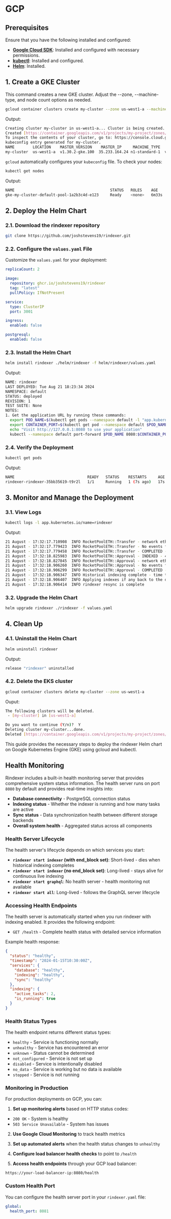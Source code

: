# GCP

## Prerequisites

Ensure that you have the following installed and configured:

- **[Google Cloud SDK](https://cloud.google.com/sdk/docs/install)**: Installed and configured with necessary permissions.
- **[kubectl](https://kubernetes.io/docs/tasks/tools/install-kubectl/)**: Installed and configured.
- **[Helm](https://helm.sh/docs/intro/install/)**: Installed.

## 1. Create a GKE Cluster

This command creates a new GKE cluster. Adjust the --zone, --machine-type, and node count options as needed.

```bash
gcloud container clusters create my-cluster --zone us-west1-a --machine-type n1-standard-1 --num-nodes=1 --enable-autoscaling --min-nodes=1 --max-nodes=3
```

Output:

```bash
Creating cluster my-cluster in us-west1-a... Cluster is being created.
Created [https://container.googleapis.com/v1/projects/my-project/zones/us-west1-a/clusters/my-cluster].
To inspect the contents of your cluster, go to: https://console.cloud.google.com/kubernetes/workload_/gcloud/us-west1-a/my-cluster?project=my-project
kubeconfig entry generated for my-cluster.
NAME        LOCATION    MASTER_VERSION    MASTER_IP     MACHINE_TYPE   NODE_VERSION      NUM_NODES  STATUS
my-cluster  us-west1-a  v1.30.2-gke.100  35.233.164.24 n1-standard-1  v1.30.2-gke.100  1          RUNNING
```

`gcloud` automatically configures your `kubeconfig` file. To check your nodes:

```bash
kubectl get nodes
```

Output:

```bash
NAME                                          STATUS   ROLES    AGE     VERSION
gke-my-cluster-default-pool-1a2b3c4d-e123     Ready    <none>   6m33s   v1.30.2-gke.100
```

## 2. Deploy the Helm Chart

### 2.1. Download the rindexer repository

```bash
git clone https://github.com/joshstevens19/rindexer.git
```

### 2.2. Configure the `values.yaml` File

Customize the `values.yaml` for your deployment:

```yaml
replicaCount: 2

image:
  repository: ghcr.io/joshstevens19/rindexer
  tag: "latest"
  pullPolicy: IfNotPresent

service:
  type: ClusterIP
  port: 3001

ingress:
  enabled: false

postgresql:
  enabled: false
```

### 2.3. Install the Helm Chart

```bash
helm install rindexer ./helm/rindexer -f helm/rindexer/values.yaml
```

Output:

```bash
NAME: rindexer
LAST DEPLOYED: Tue Aug 21 18:23:34 2024
NAMESPACE: default
STATUS: deployed
REVISION: 1
TEST SUITE: None
NOTES:
1. Get the application URL by running these commands:
  export POD_NAME=$(kubectl get pods --namespace default -l "app.kubernetes.io/name=rindexer,app.kubernetes.io/instance=rindexer" -o jsonpath="{.items[0].metadata.name}")
  export CONTAINER_PORT=$(kubectl get pod --namespace default $POD_NAME -o jsonpath="{.spec.containers[0].ports[0].containerPort}")
  echo "Visit http://127.0.0.1:8080 to use your application"
  kubectl --namespace default port-forward $POD_NAME 8080:$CONTAINER_PORT
```

### 2.4. Verify the Deployment

```bash
kubectl get pods
```

Output:

```bash
NAME                                READY   STATUS    RESTARTS     AGE
rindexer-rindexer-35bb35619-t9r2l   1/1     Running   1 (7s ago)   17s
```

## 3. Monitor and Manage the Deployment

### 3.1. View Logs

```bash
kubectl logs -l app.kubernetes.io/name=rindexer
```

Output:

```bash
21 August - 17:32:17.710908  INFO RocketPoolETH::Transfer - network ethereum - 100.00% progress
21 August - 17:32:17.779423  INFO RocketPoolETH::Transfer - No events found between blocks 18999946 - 19000000
21 August - 17:32:17.779458  INFO RocketPoolETH::Transfer - COMPLETED - Finished indexing historic events
21 August - 17:32:18.825983  INFO RocketPoolETH::Approval - INDEXED - 4884 events - blocks: 18900000 - 19000000 - network: ethereum
21 August - 17:32:18.827845  INFO RocketPoolETH::Approval - network ethereum - 100.00% progress
21 August - 17:32:18.906260  INFO RocketPoolETH::Approval - No events found between blocks 18999896 - 19000000
21 August - 17:32:18.906299  INFO RocketPoolETH::Approval - COMPLETED - Finished indexing historic events
21 August - 17:32:18.906347  INFO Historical indexing complete - time taken: 2.599786906s
21 August - 17:32:18.906407  INFO Applying indexes if any back to the database as historic resync is complete
21 August - 17:32:18.906414  INFO rindexer resync is complete
```

### 3.2. Upgrade the Helm Chart

```bash
helm upgrade rindexer ./rindexer -f values.yaml
```

## 4. Clean Up

### 4.1. Uninstall the Helm Chart

```bash
helm uninstall rindexer
```

Output:

```bash
release "rindexer" uninstalled
```

### 4.2. Delete the EKS cluster

```bash
gcloud container clusters delete my-cluster --zone us-west1-a
```

Ouput:

```bash
The following clusters will be deleted.
 - [my-cluster] in [us-west1-a]

Do you want to continue (Y/n)?  Y
Deleting cluster my-cluster...done.
Deleted [https://container.googleapis.com/v1/projects/my-project/zones/us-west1-a/clusters/my-cluster].
```

This guide provides the necessary steps to deploy the rindexer Helm chart on Google Kubernetes Engine (GKE) using gcloud and kubectl.

## Health Monitoring

Rindexer includes a built-in health monitoring server that provides comprehensive system status information. The health server runs on port `8080` by default and provides real-time insights into:

- **Database connectivity** - PostgreSQL connection status
- **Indexing status** - Whether the indexer is running and how many tasks are active
- **Sync status** - Data synchronization health between different storage backends
- **Overall system health** - Aggregated status across all components

### Health Server Lifecycle

The health server's lifecycle depends on which services you start:

- **`rindexer start indexer` (with end_block set)**: Short-lived - dies when historical indexing completes
- **`rindexer start indexer` (no end_block set)**: Long-lived - stays alive for continuous live indexing
- **`rindexer start graphql`**: No health server - health monitoring not available
- **`rindexer start all`**: Long-lived - follows the GraphQL server lifecycle

### Accessing Health Endpoints

The health server is automatically started when you run rindexer with indexing enabled. It provides the following endpoint:

- `GET /health` - Complete health status with detailed service information

Example health response:

```json
{
  "status": "healthy",
  "timestamp": "2024-01-15T10:30:00Z",
  "services": {
    "database": "healthy",
    "indexing": "healthy",
    "sync": "healthy"
  },
  "indexing": {
    "active_tasks": 2,
    "is_running": true
  }
}
```

### Health Status Types

The health endpoint returns different status types:

- `healthy` - Service is functioning normally
- `unhealthy` - Service has encountered an error
- `unknown` - Status cannot be determined
- `not_configured` - Service is not set up
- `disabled` - Service is intentionally disabled
- `no_data` - Service is working but no data is available
- `stopped` - Service is not running

### Monitoring in Production

For production deployments on GCP, you can:

1. **Set up monitoring alerts** based on HTTP status codes:
- `200 OK` - System is healthy
- `503 Service Unavailable` - System has issues

2. **Use Google Cloud Monitoring** to track health metrics

3. **Set up automated alerts** when the health status changes to `unhealthy`

4. **Configure load balancer health checks** to point to `/health`

5. **Access health endpoints** through your GCP load balancer:
```
https://your-load-balancer-ip:8080/health
   ```

### Custom Health Port

You can configure the health server port in your `rindexer.yaml` file:

```yaml
global:
  health_port: 8081
```
